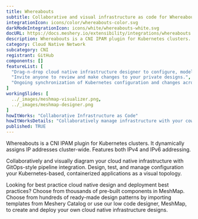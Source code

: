 ```yaml
---
title: Whereabouts
subtitle: Collaborative and visual infrastructure as code for Whereabouts
integrationIcon: icons/color/whereabouts-color.svg
darkModeIntegrationIcon: icons/white/whereabouts-white.svg
docURL: https://docs.meshery.io/extensibility/integrations/whereabouts
description: Whereabouts is a CNI IPAM plugin for Kubernetes clusters. It dynamically assigns IP addresses cluster-wide. Features both IPv4 and IPv6 addressing.
category: Cloud Native Network
subcategory: CNI
registrant: GitHub
components: []
featureList: [
  "Drag-n-drop cloud native infrastructure designer to configure, model, and deploy your workloads.",
  "Invite anyone to review and make changes to your private designs.",
  "Ongoing synchronization of Kubernetes configuration and changes across any number of clusters."
]
workingSlides: [
  ../_images/meshmap-visualizer.png,
  ../_images/meshmap-designer.png
]
howItWorks: "Collaborative Infrastructure as Code"
howItWorksDetails: "Collaboratively manage infrastructure with your coworkers synchronously sharing the same designs."
published: TRUE
---
```

<p>
Whereabouts is a CNI IPAM plugin for Kubernetes clusters. It dynamically assigns IP addresses cluster-wide. Features both IPv4 and IPv6 addressing.
</p>
<p>
    Collaboratively and visually diagram your cloud native infrastructure with GitOps-style pipeline integration. Design, test, and manage configuration your Kubernetes-based, containerized applications as a visual topology.
</p>
<p>
    Looking for best practice cloud native design and deployment best practices? Choose from thousands of pre-built components in MeshMap. Choose from hundreds of ready-made design patterns by importing templates from Meshery Catalog or use our low code designer, MeshMap, to create and deploy your own cloud native infrastructure designs.
</p>
